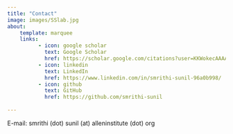 ```yaml
---
title: "Contact"
image: images/SSlab.jpg
about:
    template: marquee
    links: 
          - icon: google scholar
            text: Google Scholar
            href: https://scholar.google.com/citations?user=KKWokecAAAAJ&hl=en&oi=ao
          - icon: linkedin
            text: LinkedIn
            href: https://www.linkedin.com/in/smrithi-sunil-96a0b998/
          - icon: github
            text: GitHub
            href: https://github.com/smrithi-sunil
            
---
```


E-mail: smrithi (dot) sunil (at) alleninstitute (dot) org